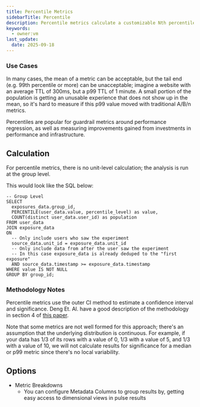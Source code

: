 ```yaml
---
title: Percentile Metrics
sidebarTitle: Percentile
description: Percentile metrics calculate a customizable Nth percentile of a column from a metric source across experiment groups.
keywords:
  - owner:vm
last_update:
  date: 2025-09-18
---
```


### Use Cases

In many cases, the mean of a metric can be acceptable, but the tail end (e.g. 99th percentile or more) can be unacceptable; imagine a website with an average TTL of 300ms, but a p99 TTL of 1 minute. A small portion of the population is getting an unusable experience that does not show up in the mean, so it's hard to measure if this p99 value moved with traditional A/B/n metrics.

Percentiles are popular for guardrail metrics around performance regression, as well as measuring improvements gained from investments in performance and infrastructure.

## Calculation

For percentile metrics, there is no unit-level calculation; the analysis is run at the group level.

This would look like the SQL below:

```
-- Group Level
SELECT
  exposures_data.group_id,
  PERCENTILE(user_data.value, percentile_level) as value,
  COUNT(distinct user_data.user_id) as population
FROM user_data
JOIN exposure_data
ON
  -- Only include users who saw the experiment
  source_data.unit_id = exposure_data.unit_id
  -- Only include data from after the user saw the experiment
  -- In this case exposure_data is already deduped to the "first exposure"
  AND source_data.timestamp >= exposure_data.timestamp
WHERE value IS NOT NULL
GROUP BY group_id;
```

### Methodology Notes

Percentile metrics use the outer CI method to estimate a confidence interval and significance. Deng Et. Al. have a good description of the methodology in section 4 of [this paper](https://arxiv.org/pdf/1803.06336).

Note that some metrics are not well formed for this approach; there's an assumption that the underlying distribution is continuous. For example, if your data has 1/3 of its rows with a value of 0, 1/3 with a value of 5, and 1/3 with a value of 10, we will not calculate results for significance for a median or p99 metric since there's no local variability.

## Options

- Metric Breakdowns
  - You can configure Metadata Columns to group results by, getting easy access to dimensional views in pulse results
